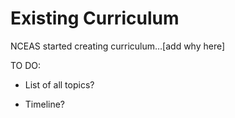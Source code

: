 # Existing Curriculum {.unnumbered}

NCEAS started creating curriculum...\[add why here\]

TO DO:

-   List of all topics?

-   Timeline?
